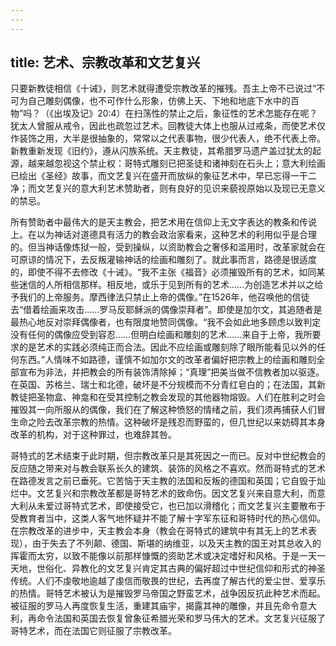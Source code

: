 ```yaml
---
---
---
```

title: 艺术、宗教改革和文艺复兴
---




只要新教徒相信《十诫》，则艺术就得遭受宗教改革的摧残。吾主上帝不已说过“不可为自己雕刻偶像，也不可作什么形象，仿佛上天、下地和地底下水中的百物”吗？（《出埃及记》20:4）在扫荡性的禁止之后，象征性的艺术怎能存在呢？犹太人曾服从戒令，因此也疏忽过艺术。回教徒大体上也服从过戒条，而使艺术仅作装饰之用，大半是很抽象的，常常以之代表事物，很少代表人，绝不代表上帝。新教重新发现《旧约》，遵从闪族系统。天主教徒，其希腊罗马遗产盖过犹太的起源，越来越忽视这个禁止权：哥特式雕刻已把圣徒和诸神刻在石头上；意大利绘画已绘出《圣经》故事，而文艺复兴在盛开而放纵的象征艺术中，早已忘得一干二净；而文艺复兴的意大利艺术赞助者，则有良好的见识来藐视原始以及现已无意义的禁忌。

所有赞助者中最伟大的是天主教会，把艺术用在信仰上无文字表达的教条和传说上。在以为神话对道德具有活力的教会政治家看来，这种艺术的利用似乎是合理的。但当神话像炼狱一般，受到操纵，以资助教会之奢侈和滥用时，改革家就会在可原谅的情况下，去反叛灌输神话的绘画和雕刻了。就此事而言，路德是很适度的，即使不得不去修改《十诫》。“我不主张《福音》必须摧毁所有的艺术，如同某些迷信的人所相信那样。相反地，或乐于见到所有的艺术……为创造艺术并以之给予我们的上帝服务。摩西律法只禁止上帝的偶像。”在1526年，他召唤他的信徒去“借着绘画来攻击……罗马反耶稣派的偶像崇拜者”。即使是加尔文，其追随者是最热心地反对崇拜偶像者，也有限度地赞同偶像。“我不会如此地多顾虑以致判定没有任何的偶像应受到容忍……但明白绘画和雕刻的艺术……来自于上帝，我所要求的是艺术的实践必须纯正而合法。因此不应绘画或雕刻除了眼所能看见以外的任何东西。”人情味不如路德，谨慎不如加尔文的改革者偏好把宗教上的绘画和雕刻全部宣布为非法，并把教会的所有装饰清除掉；“真理”把美当做不信教者加以驱逐。在英国、苏格兰、瑞士和北德，破坏是不分规模而不分青红皂白的；在法国，其新教徒把圣物盒、神龛和在受其控制之教会发现的其他器物熔毁。人们在胜利之时会摧毁其一向所服从的偶像，我们在了解这种愤怒的情绪之前，我们须再捕获人们冒生命之险去改革宗教的热情。这种破坏是残忍而野蛮的，但几世纪以来妨碍其本身改革的机构，对于这种罪过，也难辞其咎。

哥特式的艺术结束于此时期，但宗教改革只是其死因之一而已。反对中世纪教会的反应随之带来对与教会联系长久的建筑、装饰的风格之不喜欢。然而哥特式的艺术在路德发言之前已垂死。它苦恼于天主教的法国和反叛的德国和英国；它自毁于灿烂中。文艺复兴和宗教改革都是哥特艺术的致命伤。因文艺复兴来自意大利，而意大利从未爱过哥特式艺术，即使接受它，也已加以滑稽化；而文艺复兴主要散布于受教育者当中，这类人客气地怀疑并不能了解十字军东征和哥特时代的热心信仰。在宗教改革的进步中，天主教会本身（教会在哥特式的建筑中有其无上的艺术表现），由于失去了不列颠、德国、斯堪的纳维亚，以及天主教的国王对其总收入的挥霍而太穷，以致不能像以前那样慷慨的资助艺术或决定嗜好和风格。于是一天一天地，世俗化、异教化的文艺复兴肯定其古典的偏好超过中世纪信仰和形式的神圣传统。人们不虔敬地逾越了虔信而敬畏的世纪，去再度了解古代的爱尘世、爱享乐的热情。哥特艺术被认为是摧毁罗马帝国之野蛮艺术，战争因反抗此种艺术而起。被征服的罗马人再度恢复生活，重建其庙宇，揭露其神的雕像，并且先命令意大利，再命令法国和英国去恢复曾象征希腊光荣和罗马伟大的艺术。文艺复兴征服了哥特艺术，而在法国它则征服了宗教改革。